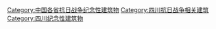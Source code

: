 [[Category:中国各省抗日战争纪念性建筑物|Category:中国各省抗日战争纪念性建筑物]]
[[Category:四川抗日战争相关建筑|Category:四川抗日战争相关建筑]]
[[Category:四川纪念性建筑物|Category:四川纪念性建筑物]]